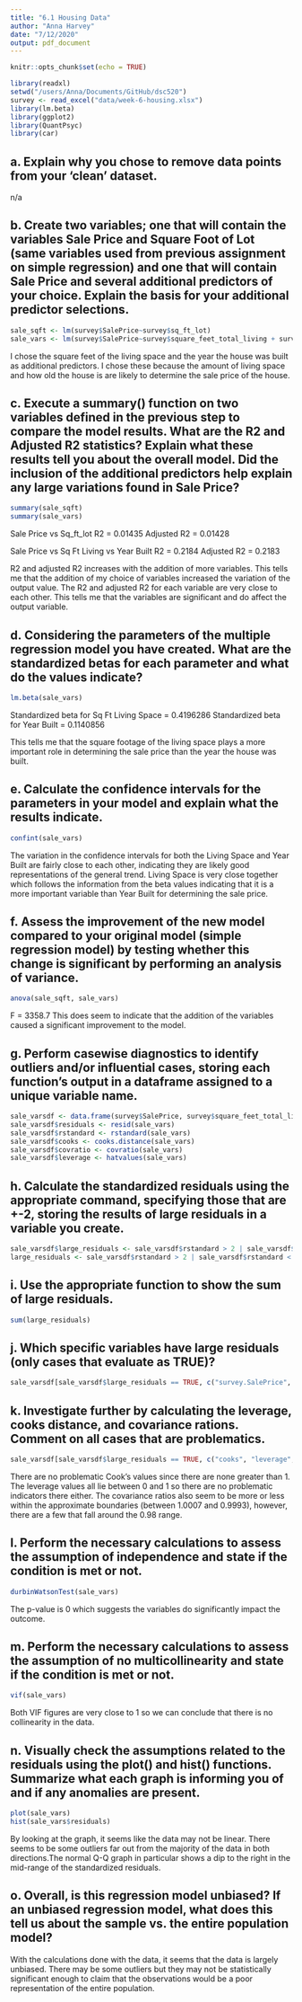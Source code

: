 ```yaml
---
title: "6.1 Housing Data"
author: "Anna Harvey"
date: "7/12/2020"
output: pdf_document
---
```


```r
knitr::opts_chunk$set(echo = TRUE)
```

```r
library(readxl)
setwd("/users/Anna/Documents/GitHub/dsc520")
survey <- read_excel("data/week-6-housing.xlsx")
library(lm.beta)
library(ggplot2)
library(QuantPsyc)
library(car)
```

## a. Explain why you chose to remove data points from your ‘clean’ dataset.

n/a

## b. Create two variables; one that will contain the variables Sale Price and Square Foot of Lot (same variables used from previous assignment on simple regression) and one that will contain Sale Price and several additional predictors of your choice. Explain the basis for your additional predictor selections.

```r
sale_sqft <- lm(survey$SalePrice~survey$sq_ft_lot)
sale_vars <- lm(survey$SalePrice~survey$square_feet_total_living + survey$year_built)
```
I chose the square feet of the living space and the year the house was built as additional predictors. I chose these because the amount of living space and how old the house is are likely to determine the sale price of the house.

## c. Execute a summary() function on two variables defined in the previous step to compare the model results. What are the R2 and Adjusted R2 statistics? Explain what these results tell you about the overall model. Did the inclusion of the additional predictors help explain any large variations found in Sale Price?

```r
summary(sale_sqft)
summary(sale_vars)
```
Sale Price vs Sq_ft_lot
R2 = 0.01435 
Adjusted R2 = 0.01428

Sale Price vs Sq Ft Living vs Year Built
R2 = 0.2184
Adjusted R2 = 0.2183

R2 and adjusted R2 increases with the addition of more variables. This tells me that the addition of my choice of variables increased the variation of the output value. The R2 and adjusted R2 for each variable are very close to each other. This tells me that the variables are significant and do affect the output variable.

## d. Considering the parameters of the multiple regression model you have created. What are the standardized betas for each parameter and what do the values indicate?

```r
lm.beta(sale_vars)
```
Standardized beta for Sq Ft Living Space = 0.4196286
Standardized beta for Year Built = 0.1140856

This tells me that the square footage of the living space plays a more important role in determining the sale price than the year the house was built. 

## e. Calculate the confidence intervals for the parameters in your model and explain what the results indicate.

```r
confint(sale_vars)
```
The variation in the confidence intervals for both the Living Space and Year Built are fairly close to each other, indicating they are likely good representations of the general trend. Living Space is very close together which follows the information from the beta values indicating that it is a more important variable than Year Built for determining the sale price.

## f. Assess the improvement of the new model compared to your original model (simple regression model) by testing whether this change is significant by performing an analysis of variance.

```r
anova(sale_sqft, sale_vars)
```
F = 3358.7
This does seem to indicate that the addition of the variables caused a significant improvement to the model.

## g. Perform casewise diagnostics to identify outliers and/or influential cases, storing each function's output in a dataframe assigned to a unique variable name.

```r
sale_varsdf <- data.frame(survey$SalePrice, survey$square_feet_total_living, survey$year_built)
sale_varsdf$residuals <- resid(sale_vars)
sale_varsdf$rstandard <- rstandard(sale_vars)
sale_varsdf$cooks <- cooks.distance(sale_vars)
sale_varsdf$covratio <- covratio(sale_vars)
sale_varsdf$leverage <- hatvalues(sale_vars)
```

## h. Calculate the standardized residuals using the appropriate command, specifying those that are +-2, storing the results of large residuals in a variable you create.

```r
sale_varsdf$large_residuals <- sale_varsdf$rstandard > 2 | sale_varsdf$rstandard < -2
large_residuals <- sale_varsdf$rstandard > 2 | sale_varsdf$rstandard < -2

```

## i. Use the appropriate function to show the sum of large residuals.

```r
sum(large_residuals)
```

## j. Which specific variables have large residuals (only cases that evaluate as TRUE)?

```r
sale_varsdf[sale_varsdf$large_residuals == TRUE, c("survey.SalePrice", "survey.square_feet_total_living", "survey.year_built")]
```

## k. Investigate further by calculating the leverage, cooks distance, and covariance rations. Comment on all cases that are problematics.

```r
sale_varsdf[sale_varsdf$large_residuals == TRUE, c("cooks", "leverage", "covratio")]
```
There are no problematic Cook's values since there are none greater than 1. The leverage values all lie between 0 and 1 so there are no problematic indicators there either. The covariance ratios also seem to be more or less within the approximate boundaries (between 1.0007 and 0.9993), however, there are a few that fall around the 0.98 range.

## l. Perform the necessary calculations to assess the assumption of independence and state if the condition is met or not.

```r
durbinWatsonTest(sale_vars)
```
The p-value is 0 which suggests the variables do significantly impact the outcome.

## m. Perform the necessary calculations to assess the assumption of no multicollinearity and state if the condition is met or not.

```r
vif(sale_vars)
```
Both VIF figures are very close to 1 so we can conclude that there is no collinearity in the data.

## n. Visually check the assumptions related to the residuals using the plot() and hist() functions. Summarize what each graph is informing you of and if any anomalies are present.

```r
plot(sale_vars)
hist(sale_vars$residuals)
```
By looking at the graph, it seems like the data may not be linear. There seems to be some outliers far out from the majority of the data in both directions.The normal Q-Q graph in particular shows a dip to the right in the mid-range of the standardized residuals.

## o. Overall, is this regression model unbiased? If an unbiased regression model, what does this tell us about the sample vs. the entire population model?

With the calculations done with the data, it seems that the data is largely unbiased. There may be some outliers but they may not be statistically significant enough to claim that the observations would be a poor representation of the entire population.